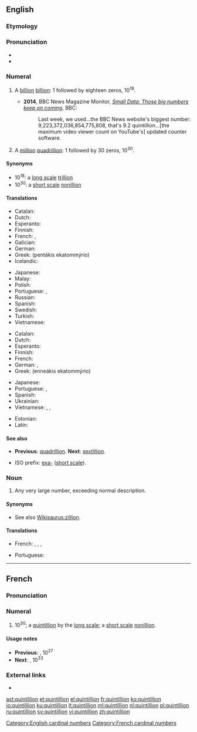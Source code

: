 {{also|Quintillion}}
==English==

===Etymology===
{{confix|quint|gloss1=five|illion|lang=en}}

===Pronunciation===
* {{audio|en-us-quintillion.ogg|Audio (US)|lang=en}}
* {{rhymes|ɪljən|lang=en}}

===Numeral===
{{head|en|numeral}}

# {{context|US|modern British & Australian, [[w:Long and short scales|short scale]]|lang=en}} A [[billion]] [[billion]]: 1 followed by eighteen zeros, 10<sup>18</sup>.
#* '''2014''', BBC News Magazine Monitor, ''[http://www.bbc.co.uk/news/blogs-magazine-monitor-30327594 Small Data: Those big numbers keep on coming]'', BBC:
#*: Last week, we used...the BBC News website's biggest number: 9,223,372,036,854,775,808, that's 9.2 quintillion...[the maximum video viewer count on YouTube's] updated counter software.
# {{context|dated|British & Australian, [[w:Long and short scales|long scale]]|lang=en}} A [[million]] [[quadrillion]]: 1 followed by 30 zeros, 10<sup>30</sup>.

====Synonyms====
* 10<sup>18</sup>: a [[w:Long and short scales|long scale]] [[trillion]]
* 10<sup>30</sup>: a [[w:Long and short scales|short scale]] [[nonillion]]

====Translations====
{{trans-top|a billion billion, 10<sup>18</sup>}}
* Catalan: {{t+|ca|trilió}}
* Dutch: {{t+|nl|triljoen}}
* Esperanto: {{t|eo|triiliono}}
* Finnish: {{t+|fi|triljoona}}
* French: {{t+|fr|trillion|m}}, {{t+|fr|milliard de milliards|m}}
* Galician: {{t|gl|trillón}}
* German: {{t+|de|Trillion|f}}
* Greek: {{t+|el|πεντάκις εκατομμύριο|n}} (pentákis ekatommýrio)
* Icelandic: {{t|is|trilljón|f}}
{{trans-mid}}
* Japanese: {{t|ja|百京|tr=hyakkei}}
* Malay: {{t|ms|kuintilion}}
* Polish: {{t+|pl|trylion|m}}
* Portuguese: {{t|pt|quintilhão|m}}, {{t|pt|quintilião|m}}
* Russian: {{t+|ru|квинтиллио́н|m}}
* Spanish: {{t+|es|trillón|m}}
* Swedish: {{t+|sv|triljon}}
* Turkish: {{t+|tr|kentilyon}}
* Vietnamese: {{t+check|vi|tỷ|alt=tỷ tỷ}} <!-- was "[[tỷ]] tỷ" - assumed inflected form or vocalised spelling; please verify if linking is acceptable. see [[User:Kephir/gadgets/xte#Translation_fixing]] -->
{{trans-bottom}}

{{trans-top|a million quadrillion, 10<sup>30</sup>}}
* Catalan: {{t+|ca|quintilió}}
* Dutch: {{t+|nl|quintiljoen}}
* Esperanto: {{t|eo|kviniliono}}
* Finnish: {{t+|fi|kvintiljoona}}
* French: {{t+|fr|quintillion|m}}
* German: {{t+|de|Quintillion|f}}, {{t|de|Quinquillion|f}}
* Greek: {{t|el|εννεάκις εκατομμύριο|n}} (enneákis ekatommýrio)
{{trans-mid}}
* Japanese: {{t|ja|百穣|tr=hyaku-jō}}
* Portuguese: {{t|pt|nonilhão|m}}, {{t|pt|nonilião|m}}
* Spanish: {{t+|es|quintillón|m}}
* Ukrainian: {{t+|uk|квінтильйон|sc=Cyrl}}
* Vietnamese: {{qualifier|lit. "ten to the thirtieth power"}} {{t-check|vi|[[mười]] [[luỹ thừa]] [[ba mươi]]}} <!-- was "[[mười]] [[luỹ thừa]] [[ba mươi]]" - assumed sum-of-parts; if an idiom, remove the wikilinks to the individual words. see [[User:Kephir/gadgets/xte#Translation_fixing]] -->, {{t-check|vi|[[ngàn]] [[tỷ]] tỷ tỷ}} <!-- was "[[ngàn]] [[tỷ]] tỷ tỷ" - assumed sum-of-parts; if an idiom, remove the wikilinks to the individual words. see [[User:Kephir/gadgets/xte#Translation_fixing]] -->, {{t+check|vi|nghìn|alt=nghìn tỷ tỷ tỷ}} <!-- was "[[nghìn]] tỷ tỷ tỷ" - assumed inflected form or vocalised spelling; please verify if linking is acceptable. see [[User:Kephir/gadgets/xte#Translation_fixing]] -->
{{trans-bottom}}

{{checktrans-top}}
* Estonian: {{t-check|et|kvintiljon}}
* Latin: {{t-check|la|quintillio}}
{{checktrans-bottom}}

====See also====
* {{qualifier|short and long scale}} '''Previous''': [[quadrillion]]. '''Next''': [[sextillion]].
* ISO prefix: [[exa-]] ([[w:Long and short scales|short scale]]).

===Noun===
{{en-noun}}

# {{context|figuratively|slang|lang=en}} Any very large number, exceeding normal description.

====Synonyms====
* See also [[Wikisaurus:zillion]].

====Translations====
{{trans-top|any very large number}}
* French: {{t+|fr|milliard|m}}, {{t+|fr|milliards|m-p}}, {{t+|fr|million|m}}, {{t+|fr|millions|m-p}}
{{trans-mid}}
* Portuguese: {{t+|pt|zilhão|m}}
{{trans-bottom}}

[[Category:English cardinal numbers]]

----

==French==
===Pronunciation===
{{IPA|[ kãn.ti'lion ]|lang=fr}}

===Numeral===
{{head|fr|numeral}}

# 10<sup>30</sup>; a [[quintillion]] by the [[w:Long and short scales|long scale]]; a [[w:Long and short scales|short scale]] [[nonillion]].

====Usage notes====
* '''Previous''': {{l|fr|quadrilliard}}, 10<sup>27</sup>
* '''Next''': {{l|fr|quintilliard}}, 10<sup>33</sup>

===External links===
* {{R:TLFi}}

[[Category:French cardinal numbers]]

[[ast:quintillion]]
[[et:quintillion]]
[[el:quintillion]]
[[fr:quintillion]]
[[ko:quintillion]]
[[io:quintillion]]
[[ku:quintillion]]
[[lt:quintillion]]
[[ml:quintillion]]
[[nl:quintillion]]
[[pl:quintillion]]
[[ru:quintillion]]
[[sv:quintillion]]
[[vi:quintillion]]
[[zh:quintillion]]